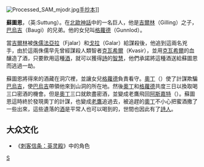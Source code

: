 [[File:Processed_SAM_mjodr.jpg|thumb]][[手抄本|手抄本]]]]

'''蘇圖恩'''，（英:Suttung）。在[[北歐神話|北歐神話]]中的一名巨人，他是[[吉爾林|吉爾林]]（Gilling）之子，[[巴烏吉|巴烏吉]]（Baugi）的兄弟。他的女兒叫[[格蘿德|格蘿德]]（Gunnlod）。

當[[吉爾林|吉爾林]]被[[侏儒_(北歐神話)|侏儒]][[法亞拉|法亞拉]]（Fjalar）和[[戈拉|戈拉]]（Galar）給謀殺後，他追到這兩名兇手，由於這兩侏儒早先曾經謀殺人類智者[[克瓦希爾|克瓦希爾]]（Kvasir），並用[[克瓦希爾|克瓦希爾]]的血釀造了酒，只要飲用這種[[酒|酒]]，就可以獲得[[詩|詩]]的[[智慧|智慧]]，他們承諾將這種酒送給蘇圖恩而逃過一劫。

蘇圖恩將得來的酒藏在洞穴裡，並讓女兒[[格蘿德|格蘿德]]負責看守。[[奧丁|奧丁]]（{{lang|en|Odin}}）使了計謀欺騙[[巴烏吉|巴烏吉]]，使[[巴烏吉|巴烏吉]]帶領他來到山洞的所在地。然後[[奧丁|奧丁]]和[[格蘿德|格蘿德]]共度三日以換取喝三口密酒的機會。但是[[奧丁|奧丁]]三口就飲盡密酒，並變成老鷹飛回[[阿斯嘉特|阿斯嘉特]]（{{lang|en|Asgard}}）。蘇圖恩這時終於發現奧丁的計謀，也變成[[老鷹|老鷹]]追過去，被追趕的[[奧丁|奧丁]]不小心把蜜酒撒了一些出來，這些遺落的[[酒|酒]]是平常人也可以喝到的，世間也因此有了[[詩人|詩人]]。

==大众文化==
*《[[刺客信条：英灵殿|刺客信条：英灵殿]]》中的角色

{{北歐神話}}
[[Category:北歐巨人|S]]